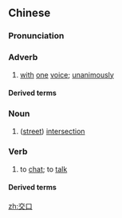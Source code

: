==Chinese==
{{zh-forms}}

===Pronunciation===
{{zh-pron
|m=jiāokǒu,er=y
|c=gaau1 hau2
|cat=adv,n,v
}}

===Adverb===
{{zh-adv}}

# {{lb|zh|literary}} [[with]] [[one]] [[voice]]; [[unanimously]]

====Derived terms====
{{zh-der|交口稱贊|交口稱譽}}

===Noun===
{{zh-noun}}

# ([[street]]) [[intersection]]

===Verb===
{{zh-verb}}

# {{lb|zh|literary}} to [[chat]]; to [[talk]]

====Derived terms====
{{zh-der|交口接耳}}

[[zh:交口]]